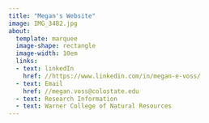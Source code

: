 ```yaml
---
title: "Megan's Website"
image: IMG_3482.jpg
about: 
  template: marquee
  image-shape: rectangle
  image-width: 10em
  links:
  - text: linkedIn
    href: //https://www.linkedin.com/in/megan-e-voss/
  - text: Email
    href: //megan.voss@colostate.edu
  - text: Research Information
  - text: Warner College of Natural Resources
---
```

